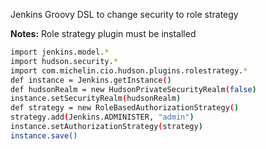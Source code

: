 Jenkins Groovy DSL to change security to role strategy

'''Notes:''' Role strategy plugin must be installed
<syntaxhighlight lang=bash>
import jenkins.model.*
import hudson.security.*
import com.michelin.cio.hudson.plugins.rolestrategy.*
def instance = Jenkins.getInstance()
def hudsonRealm = new HudsonPrivateSecurityRealm(false)
instance.setSecurityRealm(hudsonRealm)
def strategy = new RoleBasedAuthorizationStrategy()
strategy.add(Jenkins.ADMINISTER, "admin")
instance.setAuthorizationStrategy(strategy)
instance.save()
</syntaxhighlight>